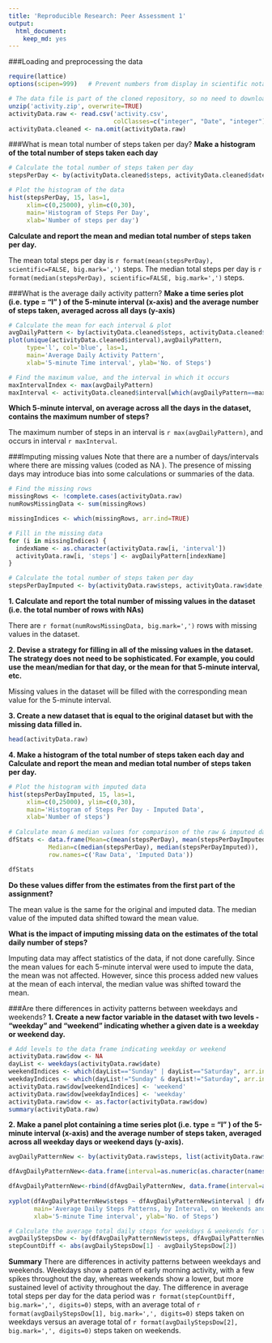 ```yaml
---
title: 'Reproducible Research: Peer Assessment 1'
output:
  html_document:
    keep_md: yes
---
```


###Loading and preprocessing the data
```r
require(lattice)
options(scipen=999)   # Prevent numbers from display in scientific notation

# The data file is part of the cloned repository, so no need to download.
unzip('activity.zip', overwrite=TRUE)
activityData.raw <- read.csv('activity.csv', 
                             colClasses=c("integer", "Date", "integer"))
activityData.cleaned <- na.omit(activityData.raw)
```
###What is mean total number of steps taken per day?
**Make a histogram of the total number of steps taken each day**
```r

# Calculate the total number of steps taken per day
stepsPerDay <- by(activityData.cleaned$steps, activityData.cleaned$date, sum)

# Plot the histogram of the data
hist(stepsPerDay, 15, las=1, 
     xlim=c(0,25000), ylim=c(0,30),
     main='Histogram of Steps Per Day',
     xlab='Number of steps per day')
```

**Calculate and report the mean and median total number of steps taken
per day.**

The mean total steps per day is `r format(mean(stepsPerDay), scientific=FALSE, big.mark=',')` steps.  The median total steps per day is `r format(median(stepsPerDay), scientific=FALSE, big.mark=',')` steps.  


###What is the average daily activity pattern?
**Make a time series plot (i.e. type = "l" ) of the 5-minute interval (x-axis)
and the average number of steps taken, averaged across all days (y-axis)**
```r
# Calculate the mean for each interval & plot
avgDailyPattern <- by(activityData.cleaned$steps, activityData.cleaned$interval, mean)
plot(unique(activityData.cleaned$interval),avgDailyPattern, 
     type='l', col='blue', las=1,
     main='Average Daily Activity Pattern',
     xlab='5-minute Time interval', ylab='No. of Steps')

# Find the maximum value, and the interval in which it occurs
maxIntervalIndex <- max(avgDailyPattern)
maxInterval <- activityData.cleaned$interval[which(avgDailyPattern==maxIntervalIndex)]

```

**Which 5-minute interval, on average across all the days in the dataset,
contains the maximum number of steps?**

The maximum number of steps in an interval is `r max(avgDailyPattern)`, and occurs in interval `r maxInterval`.  


###Imputing missing values
Note that there are a number of days/intervals where there are missing values
(coded as NA ). The presence of missing days may introduce bias into some
calculations or summaries of the data.  
```r
# Find the missing rows
missingRows <- !complete.cases(activityData.raw)
numRowsMissingData <- sum(missingRows)

missingIndices <- which(missingRows, arr.ind=TRUE)

# Fill in the missing data
for (i in missingIndices) {
  indexName <- as.character(activityData.raw[i, 'interval'])
  activityData.raw[i, 'steps'] <- avgDailyPattern[indexName]
}

# Calculate the total number of steps taken per day
stepsPerDayImputed <- by(activityData.raw$steps, activityData.raw$date, sum)

```

**1. Calculate and report the total number of missing values in the dataset
(i.e. the total number of rows with NAs)**

There are `r format(numRowsMissingData, big.mark=',')` rows with missing values in the dataset.  

**2. Devise a strategy for filling in all of the missing values in the dataset. The
strategy does not need to be sophisticated. For example, you could use
the mean/median for that day, or the mean for that 5-minute interval, etc.**

Missing values in the dataset will be filled with the corresponding mean value for the
5-minute interval.  

**3. Create a new dataset that is equal to the original dataset but with the
missing data filled in.**

```r
head(activityData.raw)
```

**4. Make a histogram of the total number of steps taken each day and Calculate
and report the mean and median total number of steps taken per day.**

```r
# Plot the histogram with imputed data
hist(stepsPerDayImputed, 15, las=1, 
     xlim=c(0,25000), ylim=c(0,30),
     main='Histogram of Steps Per Day - Imputed Data',
     xlab='Number of steps')
 
# Calculate mean & median values for comparison of the raw & imputed data sets
dfStats <- data.frame(Mean=c(mean(stepsPerDay), mean(stepsPerDayImputed)), 
           Median=c(median(stepsPerDay), median(stepsPerDayImputed)), 
           row.names=c('Raw Data', 'Imputed Data'))

dfStats
```

**Do these values differ from the estimates from the first part of the assignment?**

The mean value is the same for the original and imputed data.  The median value of the imputed data shifted toward the mean value.  

**What is the impact of imputing missing data on the estimates of the total
daily number of steps?**

Imputing data may affect statistics of the data, if not done carefully.  Since the mean values for each 5-minute interval were used to impute the data, the mean was not affected.  However, since this process added new values at the mean of each interval, the median value was shifted toward the mean.  

###Are there differences in activity patterns between weekdays and weekends?
**1. Create a new factor variable in the dataset with two levels - "weekday"
and "weekend" indicating whether a given date is a weekday or weekend
day.**
```r
# Add levels to the data frame indicating weekday or weekend
activityData.raw$dow <- NA
dayList <- weekdays(activityData.raw$date)
weekendIndices <- which(dayList=="Sunday" | dayList=="Saturday", arr.ind=TRUE)
weekdayIndices <- which(dayList!="Sunday" & dayList!="Saturday", arr.ind=TRUE)
activityData.raw$dow[weekendIndices] <- 'weekend'
activityData.raw$dow[weekdayIndices] <- 'weekday'
activityData.raw$dow <- as.factor(activityData.raw$dow)
summary(activityData.raw)
```
**2. Make a panel plot containing a time series plot (i.e. type = "l" ) of the
5-minute interval (x-axis) and the average number of steps taken, averaged
across all weekday days or weekend days (y-axis).**

```r

avgDailyPatternNew <- by(activityData.raw$steps, list(activityData.raw$interval, activityData.raw$dow), mean, simplify=TRUE)

dfAvgDailyPatternNew<-data.frame(interval=as.numeric(as.character(names(avgDailyPatternNew[,'weekday']))), steps=avgDailyPatternNew[,'weekday'], dow='weekday')

dfAvgDailyPatternNew<-rbind(dfAvgDailyPatternNew, data.frame(interval=as.numeric(as.character(names(avgDailyPatternNew[,'weekend']))), steps=avgDailyPatternNew[,'weekend'],dow='weekend'))
         
xyplot(dfAvgDailyPatternNew$steps ~ dfAvgDailyPatternNew$interval | dfAvgDailyPatternNew$dow, type='l', layout=c(1,2),
       main='Average Daily Steps Patterns, by Interval, on Weekends and Weekdays',
       xlab='5-minute Time interval', ylab='No. of Steps')

# Calculate the average total daily steps for weekdays & weekends for the summary 
avgDailyStepsDow <- by(dfAvgDailyPatternNew$steps, dfAvgDailyPatternNew$dow, sum)
stepCountDiff <- abs(avgDailyStepsDow[1] - avgDailyStepsDow[2])

```
**Summary**
There are differences in activity patterns between weekdays and weekends.  Weekdays show a pattern of early morning activity, with a few spikes throughout the day, whereas weekends show a lower, but more sustained level of activity throughout the day.  The difference in average total steps per day for the data period was `r format(stepCountDiff, big.mark=',', digits=0)` steps, with an average total of `r format(avgDailyStepsDow[1], big.mark=',', digits=0)` steps taken on weekdays versus an average total of `r format(avgDailyStepsDow[2], big.mark=',', digits=0)` steps taken on weekends.

